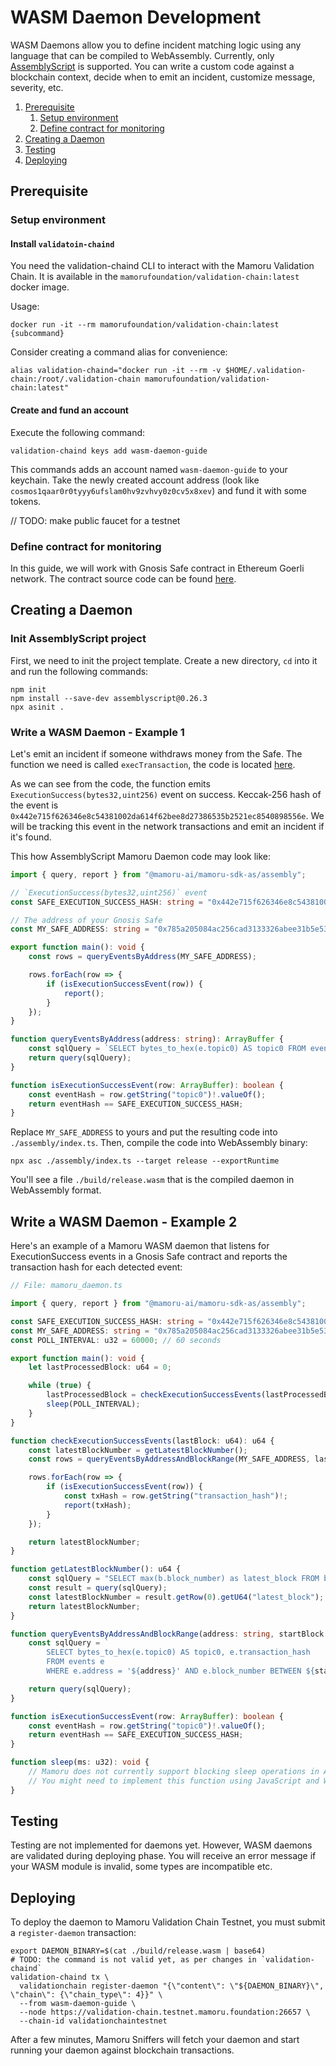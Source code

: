 # WASM Daemon Development

WASM Daemons allow you to define incident matching logic using any language that can be compiled to WebAssembly.
Currently, only [AssemblyScript](https://www.assemblyscript.org/) is supported.
You can write a custom code against a blockchain context, decide when to emit an incident, customize message, severity, etc.

1. [Prerequisite](#prerequisite)
    1. [Setup environment](#setup-environment)
    2. [Define contract for monitoring](#define-contract-for-monitoring)
2. [Creating a Daemon](#creating-a-daemon)
3. [Testing](#testing)
4. [Deploying](#deploying)

## Prerequisite

### Setup environment

#### Install `validatoin-chaind`

You need the validation-chaind CLI to interact with the Mamoru Validation Chain.
It is available in the `mamorufoundation/validation-chain:latest` docker image.

Usage:

```shell
docker run -it --rm mamorufoundation/validation-chain:latest {subcommand}
```

Consider creating a command alias for convenience:

```shell
alias validation-chaind="docker run -it --rm -v $HOME/.validation-chain:/root/.validation-chain mamorufoundation/validation-chain:latest"
```

#### Create and fund an account

Execute the following command:

```shell
validation-chaind keys add wasm-daemon-guide
```

This commands adds an account named `wasm-daemon-guide` to your keychain.
Take the newly created account address (look like `cosmos1qaar0r0tyyy6ufslam0hv9zvhvy0z0cv5x8xev`) and fund it with some tokens.

// TODO: make public faucet for a testnet

### Define contract for monitoring

In this guide, we will work with Gnosis Safe contract in Ethereum Goerli network.
The contract source code can be found [here](https://github.com/safe-global/safe-contracts/tree/main/contracts).

## Creating a Daemon

### Init AssemblyScript project

First, we need to init the project template.
Create a new directory, `cd` into it and run the following commands:
```shell
npm init
npm install --save-dev assemblyscript@0.26.3
npx asinit .
```

### Write a WASM Daemon - Example 1

Let's emit an incident if someone withdraws money from the Safe.
The function we need is called `execTransaction`, the code is located [here](https://github.com/safe-global/safe-contracts/blob/96a4e280876c33c53a09b5ef6ee78201a101ff58/contracts/Safe.sol#L119-L146).

As we can see from the code, the function emits `ExecutionSuccess(bytes32,uint256)` event on success.
Keccak-256 hash of the event is `0x442e715f626346e8c54381002da614f62bee8d27386535b2521ec8540898556e`.
We will be tracking this event in the network transactions and emit an incident if it's found.

This how AssemblyScript Mamoru Daemon code may look like:
```typescript
import { query, report } from "@mamoru-ai/mamoru-sdk-as/assembly";

// `ExecutionSuccess(bytes32,uint256)` event
const SAFE_EXECUTION_SUCCESS_HASH: string = "0x442e715f626346e8c54381002da614f62bee8d27386535b2521ec8540898556e";

// The address of your Gnosis Safe
const MY_SAFE_ADDRESS: string = "0x785a205084ac256cad3133326abee31b5e53931a";

export function main(): void {
    const rows = queryEventsByAddress(MY_SAFE_ADDRESS);

    rows.forEach(row => {
        if (isExecutionSuccessEvent(row)) {
            report();
        }
    });
}

function queryEventsByAddress(address: string): ArrayBuffer {
    const sqlQuery = `SELECT bytes_to_hex(e.topic0) AS topic0 FROM events e WHERE e.address = '${address}'`;
    return query(sqlQuery);
}

function isExecutionSuccessEvent(row: ArrayBuffer): boolean {
    const eventHash = row.getString("topic0")!.valueOf();
    return eventHash == SAFE_EXECUTION_SUCCESS_HASH;
}
```
Replace `MY_SAFE_ADDRESS` to yours and put the resulting code into `./assembly/index.ts`.
Then, compile the code into WebAssembly binary:
```shell
npx asc ./assembly/index.ts --target release --exportRuntime
```
You'll see a file `./build/release.wasm` that is the compiled daemon in WebAssembly format.

## Write a WASM Daemon - Example 2
Here's an example of a Mamoru WASM daemon that listens for ExecutionSuccess events in a Gnosis Safe contract and reports the transaction hash for each detected event:

```typescript
// File: mamoru_daemon.ts

import { query, report } from "@mamoru-ai/mamoru-sdk-as/assembly";

const SAFE_EXECUTION_SUCCESS_HASH: string = "0x442e715f626346e8c54381002da614f62bee8d27386535b2521ec8540898556e";
const MY_SAFE_ADDRESS: string = "0x785a205084ac256cad3133326abee31b5e53931a";
const POLL_INTERVAL: u32 = 60000; // 60 seconds

export function main(): void {
    let lastProcessedBlock: u64 = 0;

    while (true) {
        lastProcessedBlock = checkExecutionSuccessEvents(lastProcessedBlock);
        sleep(POLL_INTERVAL);
    }
}

function checkExecutionSuccessEvents(lastBlock: u64): u64 {
    const latestBlockNumber = getLatestBlockNumber();
    const rows = queryEventsByAddressAndBlockRange(MY_SAFE_ADDRESS, lastBlock + 1, latestBlockNumber);

    rows.forEach(row => {
        if (isExecutionSuccessEvent(row)) {
            const txHash = row.getString("transaction_hash")!;
            report(txHash);
        }
    });

    return latestBlockNumber;
}

function getLatestBlockNumber(): u64 {
    const sqlQuery = "SELECT max(b.block_number) as latest_block FROM blocks b";
    const result = query(sqlQuery);
    const latestBlockNumber = result.getRow(0).getU64("latest_block");
    return latestBlockNumber;
}

function queryEventsByAddressAndBlockRange(address: string, startBlock: u64, endBlock: u64): ArrayBuffer {
    const sqlQuery = `
        SELECT bytes_to_hex(e.topic0) AS topic0, e.transaction_hash
        FROM events e
        WHERE e.address = '${address}' AND e.block_number BETWEEN ${startBlock} AND ${endBlock}`;

    return query(sqlQuery);
}

function isExecutionSuccessEvent(row: ArrayBuffer): boolean {
    const eventHash = row.getString("topic0")!.valueOf();
    return eventHash == SAFE_EXECUTION_SUCCESS_HASH;
}

function sleep(ms: u32): void {
    // Mamoru does not currently support blocking sleep operations in AssemblyScript.
    // You might need to implement this function using JavaScript and Web Workers or other non-blocking techniques.
}

```

## Testing

Testing are not implemented for daemons yet.
However, WASM daemons are validated during deploying phase.
You will receive an error message if your WASM module is invalid, some types are incompatible etc.

## Deploying

To deploy the daemon to Mamoru Validation Chain Testnet, you must submit a `register-daemon` transaction:

```shell
export DAEMON_BINARY=$(cat ./build/release.wasm | base64)
# TODO: the command is not valid yet, as per changes in `validation-chaind`
validation-chaind tx \
  validationchain register-daemon "{\"content\": \"${DAEMON_BINARY}\", \"chain\": {\"chain_type\": 4}}" \
  --from wasm-daemon-guide \
  --node https://validation-chain.testnet.mamoru.foundation:26657 \
  --chain-id validationchaintestnet
```

After a few minutes, Mamoru Sniffers will fetch your daemon and start running your daemon against blockchain transactions.